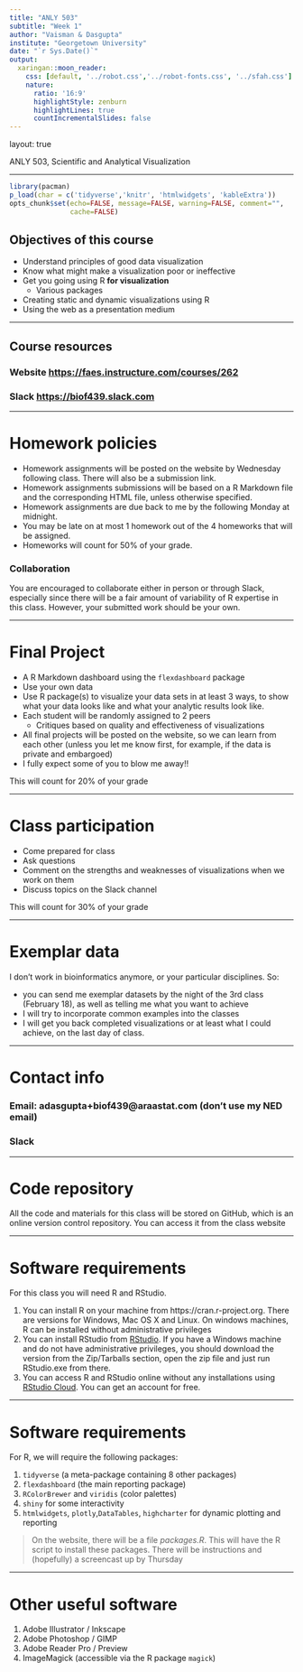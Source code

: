 ```yaml
---
title: "ANLY 503"
subtitle: "Week 1"
author: "Vaisman & Dasgupta"
institute: "Georgetown University"
date: "`r Sys.Date()`"
output:
  xaringan::moon_reader:
    css: [default, '../robot.css','../robot-fonts.css', '../sfah.css']
    nature:
      ratio: '16:9'
      highlightStyle: zenburn
      highlightLines: true
      countIncrementalSlides: false
---
```


layout: true

<div class="my-header">
<span>ANLY 503, Scientific and Analytical Visualization</span>
</div>

---

```r
library(pacman)
p_load(char = c('tidyverse','knitr', 'htmlwidgets', 'kableExtra'))
opts_chunk$set(echo=FALSE, message=FALSE, warning=FALSE, comment="", 
               cache=FALSE)
```



## Objectives of this course

+ Understand principles of good data visualization
+ Know what might make a visualization poor or ineffective
+ Get you going using R __for visualization__
  + Various packages
+ Creating static and dynamic visualizations using R
+ Using the web as a presentation medium

---

## Course resources

### Website [https://faes.instructure.com/courses/262](https://faes.instructue.com/courses/262)

### Slack [https://biof439.slack.com](https://biof439.slack.com)


---

# Homework policies

- Homework assignments will be posted on the website by Wednesday following class. There will also be a submission link. 
- Homework assignments submissions will be based on a R Markdown file and the corresponding HTML file, unless otherwise specified. 
- Homework assignments are due back to me by the following Monday at midnight. 
- You may be late on at most 1 homework out of the 4 homeworks that will be assigned.
- Homeworks will count for 50% of your grade.

### Collaboration

You are encouraged to collaborate either in person or through Slack, especially since there will be a fair amount of variability of R expertise in this class. However, your submitted work should be your own.


---

# Final Project

- A R Markdown dashboard using the `flexdashboard` package
- Use your own data
- Use R package(s) to visualize your data sets in at least 3 ways, to show what your data looks like and what your analytic results look like.
- Each student will be randomly assigned to 2 peers
  - Critiques based on quality and effectiveness of visualizations
- All final projects will be posted on the website, so we can learn from each other (unless you let me know first, for example, if the data is private and embargoed)
- I fully expect some of you to blow me away!!

This will count for 20% of your grade

---

# Class participation

- Come prepared for class
- Ask questions
- Comment on the strengths and weaknesses of visualizations when we work on them
- Discuss topics on the Slack channel

This will count for 30% of your grade

---

# Exemplar data

I don't work in bioinformatics anymore, or your particular disciplines. So:

- you can send me exemplar datasets by the night of the 3rd class (February 18), as well as telling me what you want to achieve
- I will try to incorporate common examples into the classes
- I will get you back completed visualizations or at least what I could achieve, on the last day of class.

---

# Contact info

### Email: adasgupta+biof439@araastat.com (don't use my NED email)

### Slack

---

# Code repository

All the code and materials for this class will be stored on GitHub, which is an online version control repository. You can access it from the class website

---

# Software requirements

For this class you will need R and RStudio.

1. You can install R on your machine from https://cran.r-project.org. There are versions for Windows, Mac OS X and Linux. On windows machines, R can be installed without administrative privileges
1. You can install RStudio from [RStudio](https://rstudio.com/products/rstudio/download/#download). If you have a Windows machine and do not have administrative privileges, you should download the version from the Zip/Tarballs section, open the zip file and just run RStudio.exe from there. 
1. You can access R and RStudio online without any installations using [RStudio Cloud](https://rstudio.cloud/). You can get an account for free. 

---

# Software requirements

For R, we will require the following packages:

1. `tidyverse` (a meta-package containing 8 other packages)
1. `flexdashboard` (the main reporting package)
1. `RColorBrewer` and `viridis` (color palettes)
1. `shiny` for some interactivity
1. `htmlwidgets`, `plotly`,`DataTables`, `highcharter` for dynamic plotting and reporting

> On the website, there will be a file *packages.R*. This will have the R script to 
install these packages. There will be instructions and (hopefully) a screencast up by Thursday

---

# Other useful software

1. Adobe Illustrator / Inkscape
1. Adobe Photoshop / GIMP
1. Adobe Reader Pro / Preview
1. ImageMagick (accessible via the R package `magick`)










